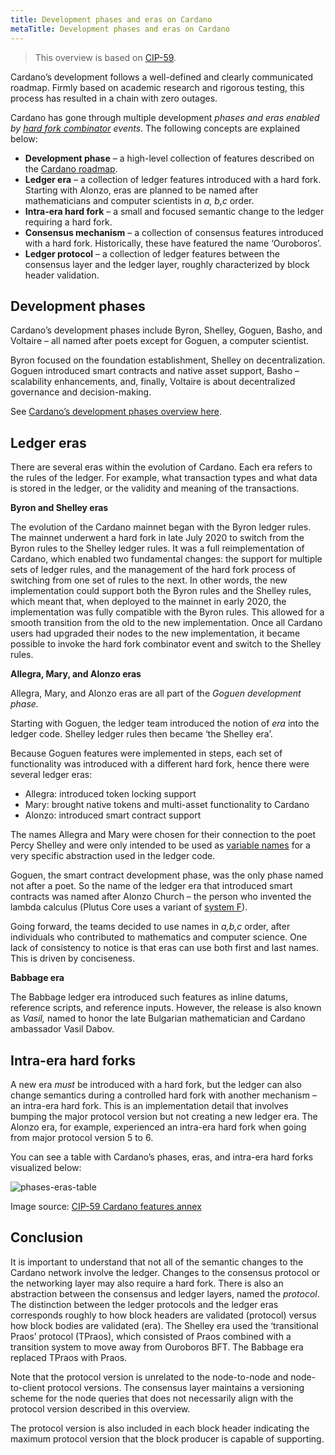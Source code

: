 ```yaml
---
title: Development phases and eras on Cardano
metaTitle: Development phases and eras on Cardano
---
```


> This overview is based on [CIP-59](https://cips.cardano.org/cip/CIP-0059).

Cardano’s development follows a well-defined and clearly communicated roadmap. Firmly based on academic research and rigorous testing, this process has resulted in a chain with zero outages.

Cardano has gone through multiple development *phases and eras enabled by [hard fork combinator](https://docs.cardano.org/learn/about-hard-forks) events*. The following concepts are explained below:

- **Development phase** – a high-level collection of features described on the [Cardano roadmap](https://roadmap.cardano.org/en/). 
- **Ledger era** – a collection of ledger features introduced with a hard fork. Starting with Alonzo, eras are planned to be named after mathematicians and computer scientists in *a, b,c* order. 
- **Intra-era hard fork** – a small and focused semantic change to the ledger requiring a hard fork.
- **Consensus mechanism** – a collection of consensus features introduced with a hard fork. Historically, these have featured the name ‘Ouroboros’.
- **Ledger protocol** – a collection of ledger features between the consensus layer and the ledger layer, roughly characterized by block header validation.

## Development phases

Cardano’s development phases include Byron, Shelley, Goguen, Basho, and Voltaire – all named after poets except for Goguen, a computer scientist.

Byron focused on the foundation establishment, Shelley on decentralization. Goguen introduced smart contracts and native asset support, Basho – scalability enhancements, and, finally, Voltaire is about decentralized governance and decision-making. 

See [Cardano’s development phases overview here](https://docs.cardano.org/new-to-cardano/why-use-cardano/#cardanodevelopmentthemes).

## Ledger eras

There are several eras within the evolution of Cardano. Each era refers to the rules of the ledger. For example, what transaction types and what data is stored in the ledger, or the validity and meaning of the transactions.

**Byron and Shelley eras**

The evolution of the Cardano mainnet began with the Byron ledger rules. The mainnet underwent a hard fork in late July 2020 to switch from the Byron rules to the Shelley ledger rules. It was a full reimplementation of Cardano, which enabled two fundamental changes: the support for multiple sets of ledger rules, and the management of the hard fork process of switching from one set of rules to the next. In other words, the new implementation could support both the Byron rules and the Shelley rules, which meant that, when deployed to the mainnet in early 2020, the implementation was fully compatible with the Byron rules. This allowed for a smooth transition from the old to the new implementation. Once all Cardano users had upgraded their nodes to the new implementation, it became possible to invoke the hard fork combinator event and switch to the Shelley rules.

**Allegra, Mary, and Alonzo eras**

Allegra, Mary, and Alonzo eras are all part of the *Goguen development phase.*

Starting with Goguen, the ledger team introduced the notion of *era* into the ledger code. Shelley ledger rules then became ‘the Shelley era’.

Because Goguen features were implemented in steps, each set of functionality was introduced with a different hard fork, hence there were several ledger eras:

- Allegra: introduced token locking support
- Mary: brought native tokens and multi-asset functionality to Cardano
- Alonzo: introduced smart contract support

The names Allegra and Mary were chosen for their connection to the poet Percy Shelley and were only intended to be used as [variable names](https://github.com/input-output-hk/cardano-ledger/blob/1cbf1fc2bb005a8206e5b5a7cdf44d35baaca455/eras/shelley-ma/impl/src/Cardano/Ledger/Allegra.hs#L40) for a very specific abstraction used in the ledger code.

Goguen, the smart contract development phase, was the only phase named not after a poet. So the name of the ledger era that introduced smart contracts was named after Alonzo Church – the person who invented the lambda calculus (Plutus Core uses a variant of [system F](https://en.wikipedia.org/wiki/System_F)). 

Going forward, the teams decided to use names in *a,b,c* order, after individuals who contributed to mathematics and computer science. One lack of consistency to notice is that eras can use both first and last names. This is driven by conciseness.

**Babbage era**

The Babbage ledger era introduced such features as inline datums, reference scripts, and reference inputs. However, the release is also known as *Vasil,* named to honor the late Bulgarian mathematician and Cardano ambassador Vasil Dabov.  

## Intra-era hard forks

A new era *must* be introduced with a hard fork, but the ledger can also change semantics during a controlled hard fork with another mechanism – an intra-era hard fork. This is an implementation detail that involves bumping the major protocol version but not creating a new ledger era. The Alonzo era, for example, experienced an intra-era hard fork when going from major protocol version 5 to 6.

You can see a table with Cardano’s phases, eras, and intra-era hard forks visualized below:

![phases-eras-table](https://ucarecdn.com/17dfdeb2-0f39-4b21-989d-18c64d5494ee/)

Image source: [CIP-59 Cardano features annex](https://github.com/cardano-foundation/CIPs/blob/master/CIP-0059/feature-table.md)

## Conclusion

It is important to understand that not all of the semantic changes to the Cardano network involve the ledger. Changes to the consensus protocol or the networking layer may also require a hard fork. There is also an abstraction between the consensus and ledger layers, named the *protocol*. The distinction between the ledger protocols and the ledger eras corresponds roughly to how block headers are validated (protocol) versus how block bodies are validated (era). The Shelley era used the ‘transitional Praos’ protocol (TPraos), which consisted of Praos combined with a transition system to move away from Ouroboros BFT. The Babbage era replaced TPraos with Praos.

Note that the protocol version is unrelated to the node-to-node and node-to-client protocol versions. The consensus layer maintains a versioning scheme for the node queries that does not necessarily align with the protocol version described in this overview.

The protocol version is also included in each block header indicating the maximum protocol version that the block producer is capable of supporting.
